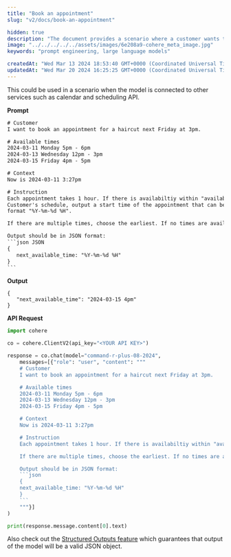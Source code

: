 ```yaml
---
title: "Book an appointment"
slug: "v2/docs/book-an-appointment"

hidden: true 
description: "The document provides a scenario where a customer wants to book a haircut appointment, and the model outputs the next available time based on the available slots provided."
image: "../../../../../assets/images/6e208a9-cohere_meta_image.jpg"  
keywords: "prompt engineering, large language models"

createdAt: "Wed Mar 13 2024 18:53:40 GMT+0000 (Coordinated Universal Time)"
updatedAt: "Wed Mar 20 2024 16:25:25 GMT+0000 (Coordinated Universal Time)"
---
```

This could be used in a scenario when the model is connected to other services such as calendar and scheduling API.

**Prompt**

````txt
# Customer 
I want to book an appointment for a haircut next Friday at 3pm. 

# Available times 
2024-03-11 Monday 5pm - 6pm 
2024-03-13 Wednesday 12pm - 3pm 
2024-03-15 Friday 4pm - 5pm 

# Context
Now is 2024-03-11 3:27pm 

# Instruction 
Each appointment takes 1 hour. If there is availabiltiy within "available times" that meets
Customer's schedule, output a start time of the appointment that can be scheduled in the following
format "%Y-%m-%d %H". 

If there are multiple times, choose the earliest. If no times are available, output None. 

Output should be in JSON format: 
```json JSON
{
   next_available_time: "%Y-%m-%d %H"
}
```
````

**Output**

```
{
   "next_available_time": "2024-03-15 4pm"
}

```

**API Request**

````python PYTHON
import cohere

co = cohere.ClientV2(api_key="<YOUR API KEY>")

response = co.chat(model="command-r-plus-08-2024",
    messages=[{"role": "user", "content": """
    # Customer 
    I want to book an appointment for a haircut next Friday at 3pm. 

    # Available times 
    2024-03-11 Monday 5pm - 6pm 
    2024-03-13 Wednesday 12pm - 3pm 
    2024-03-15 Friday 4pm - 5pm 

    # Context
    Now is 2024-03-11 3:27pm 

    # Instruction 
    Each appointment takes 1 hour. If there is availabiltiy within "available times" that meets Customer's schedule, output a start time of the appointment that can be scheduled in the following format "%Y-%m-%d %H". 

    If there are multiple times, choose the earliest. If no times are available, output None. 

    Output should be in JSON format: 
    ```json
    {
    next_available_time: "%Y-%m-%d %H"
    }
    ```
    """}]
)

print(response.message.content[0].text)
````

Also check out the [Structured Outputs feature](v2/docs/structured-outputs) which guarantees that output of the model will be a valid JSON object.
